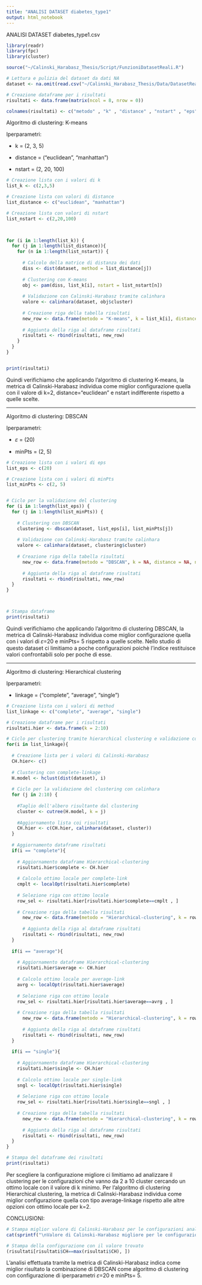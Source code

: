 ```yaml
---
title: "ANALISI DATASET diabetes_type1"
output: html_notebook
---
```


ANALISI DATASET diabetes_type1.csv

```r
library(readr)
library(fpc)
library(cluster)

source("~/Calinski_Harabasz_Thesis/Script/FunzioniDatasetReali.R")

# Lettura e pulizia del dataset da dati NA
dataset <- na.omit(read.csv("~/Calinski_Harabasz_Thesis/Data/DatasetReali/diabetes_type1.csv"))

# Creazione dataframe per i risultati
risultati <- data.frame(matrix(ncol = 8, nrow = 0))

colnames(risultati) <- c("metodo" , "k" , "distance" , "nstart" , "eps" , "minPts" , "linkage" , "CH")

```

Algoritmo di clustering: K-means

Iperparametri:

-   k = (2, 3, 5)

-   distance = ("euclidean", "manhattan")

-   nstart = (2, 20, 100)
 
```r
# Creazione lista con i valori di k
list_k <- c(2,3,5)

# Creazione lista con valori di distance
list_distance <- c("euclidean", "manhattan")

# Creazione lista con valori di nstart
list_nstart <- c(2,20,100)
 


for (i in 1:length(list_k)) {
  for (j in 1:length(list_distance)){
    for (n in 1:length(list_nstart)) {
      
      # Calcolo della matrice di distanza dei dati
      diss <- dist(dataset, method = list_distance[j])
      
      # Clustering con K-means
      obj <- pam(diss, list_k[i], nstart = list_nstart[n])
      
      # Validazione con Calinski-Harabasz tramite calinhara
      valore <- calinhara(dataset, obj$cluster)
      
      # Creazione riga della tabella risultati 
      new_row <- data.frame(metodo = "K-means", k = list_k[i], distance = list_distance[j], nstart = list_nstart[n], eps = NA, minPts = NA, linkage = NA, CH = valore)
      
      # Aggiunta della riga al dataframe risultati
      risultati <- rbind(risultati, new_row)
    }
  }
}


print(risultati)

```

Quindi verifichiamo che applicando l'algoritmo di clustering K-means, la metrica di Calinski-Harabasz individua come miglior configurazione quella con il valore di k=2, distance="euclidean" e nstart indifferente rispetto a quelle scelte.



------------------------------------------------------------------------

Algoritmo di clustering: DBSCAN

Iperparametri:

-   𝜀 = (20) 

-   minPts = (2, 5)
```r

# Creazione lista con i valori di eps
list_eps <- c(20)

# Creazione lista con i valori di minPts
list_minPts <- c(2, 5)


# Ciclo per la validazione del clustering
for (i in 1:length(list_eps)) { 
  for (j in 1:length(list_minPts)) {
    
    # Clustering con DBSCAN 
    clustering <- dbscan(dataset, list_eps[i], list_minPts[j])
    
    # Validazione con Calinski-Harabasz tramite calinhara
    valore <- calinhara(dataset, clustering$cluster)
    
    # Creazione riga della tabella risultati 
      new_row <- data.frame(metodo = "DBSCAN", k = NA, distance = NA, nstart = NA, eps = list_eps[i], minPts = list_minPts[j], linkage = NA, CH = valore)
      
      # Aggiunta della riga al dataframe risultati
      risultati <- rbind(risultati, new_row)
  }
}



# Stampa dataframe 
print(risultati)

```

Quindi verifichiamo che applicando l'algoritmo di clustering DBSCAN, la metrica di Calinski-Harabasz individua come miglior configurazione quella con i valori di 𝜀=20 e minPts= 5 rispetto a quelle scelte.
Nello studio di questo dataset ci limitiamo a poche configurazioni poichè l'indice restituisce valori confrontabili solo per poche di esse.

------------------------------------------------------------------------

Algoritmo di clustering: Hierarchical clustering

Iperparametri:

-   linkage = ("complete", "average", "single")


```r


# Creazione lista con i valori di method
list_linkage <- c("complete", "average", "single")

# Creazione dataframe per i risultati
risultati.hier <- data.frame(k = 2:10)

# Ciclo per clustering tramite hierarchical clustering e validazione con calinhara
for(i in list_linkage){
  
  # Creazione lista per i valori di Calinski-Harabasz 
  CH.hier<- c()
  
  # Clustering con complete-linkage
  H.model <- hclust(dist(dataset), i)
  
  # Ciclo per la validazione del clustering con calinhara
  for (j in 2:10) {
    
    #Taglio dell'albero risultante dal clustering
    cluster <- cutree(H.model, k = j) 
    
    #Aggiornamento lista coi risultati
    CH.hier <- c(CH.hier, calinhara(dataset, cluster))  
  }
  
  # Aggiornamento dataframe risultati
  if(i == "complete"){
    
    # Aggiornamento dataframe Hierarchical-clustering
    risultati.hier$complete <- CH.hier 
    
    # Calcolo ottimo locale per complete-link
    cmplt <- localOpt(risultati.hier$complete)    
    
    # Selezione riga con ottimo locale
    row_sel <- risultati.hier[risultati.hier$complete==cmplt , ]
    
    # Creazione riga della tabella risultati 
      new_row <- data.frame(metodo = "Hierarchical-clustering", k = row_sel$k, distance = NA, nstart = NA, eps = NA, minPts = NA, linkage = "complete", CH = row_sel$complete)
      
      # Aggiunta della riga al dataframe risultati
      risultati <- rbind(risultati, new_row)
  }
  
  if(i == "average"){
    
    # Aggiornamento dataframe Hierarchical-clustering
    risultati.hier$average <- CH.hier 
    
    # Calcolo ottimo locale per average-link
    avrg <- localOpt(risultati.hier$average)    
    
    # Selezione riga con ottimo locale
    row_sel <- risultati.hier[risultati.hier$average==avrg , ]
    
    # Creazione riga della tabella risultati 
      new_row <- data.frame(metodo = "Hierarchical-clustering", k = row_sel$k, distance = NA, nstart = NA, eps = NA, minPts = NA, linkage = "average", CH = row_sel$average)
      
      # Aggiunta della riga al dataframe risultati
      risultati <- rbind(risultati, new_row)
  }
  
  if(i == "single"){
    
    # Aggiornamento dataframe Hierarchical-clustering
    risultati.hier$single <- CH.hier 
    
    # Calcolo ottimo locale per single-link
    sngl <- localOpt(risultati.hier$single) 
    
    # Selezione riga con ottimo locale
    row_sel <- risultati.hier[risultati.hier$single==sngl , ]
    
    # Creazione riga della tabella risultati 
      new_row <- data.frame(metodo = "Hierarchical-clustering", k = row_sel$k, distance = NA, nstart = NA, eps = NA, minPts = NA, linkage = "single", CH = row_sel$single)
      
      # Aggiunta della riga al dataframe risultati
      risultati <- rbind(risultati, new_row)
  }
}

# Stampa del dataframe dei risultati
print(risultati)

```

Per scegliere la configurazione migliore ci limitiamo ad analizzare il clustering per le configurazioni che vanno da 2 a 10 cluster cercando un ottimo locale con il valore di k minimo.
Per l'algoritmo di clustering Hierarchical clustering, la metrica di Calinski-Harabasz individua come miglior configurazione quella con tipo average-linkage rispetto alle altre opzioni con ottimo locale per k=2.

CONCLUSIONI:
```r

# Stampa miglior valore di Calinski-Harabasz per le configurazioni analizzate 
cat(sprintf("\nValore di Calinski-Harabasz migliore per le configurazioni analizzate : %f\n",max(risultati$CH)))

# Stampa della configurazione con il valore trovato
(risultati[risultati$CH==max(risultati$CH), ])

```
L'analisi effettuata tramite la metrica di Calinski-Harabasz indica come miglior risultato la combinazione di DBSCAN come algoritmo di clustering con configurazione di iperparametri 𝜀=20 e minPts= 5.


